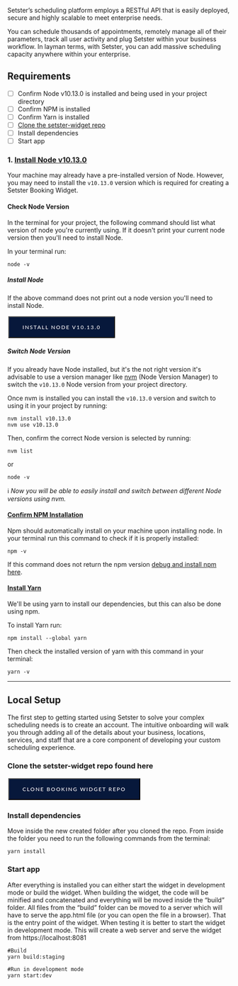 
Setster’s scheduling platform employs a RESTful API that is easily deployed, secure and highly scalable to meet enterprise needs.

You can schedule thousands of appointments, remotely manage all of their parameters, track all user activity and plug Setster within your business workflow. In layman terms, with Setster, you can add massive scheduling capacity anywhere within your enterprise.

## Requirements

-   [ ] Confirm Node v10.13.0 is installed and being used in your project directory
-   [ ] Confirm NPM is installed
-   [ ] Confirm Yarn is installed
-   [ ] [Clone the setster-widget repo](https://github.com/boxador/setster-widget)
-   [ ] Install dependencies
-   [ ] Start app

### __1. [Install Node v10.13.0](https://nodejs.org/en/blog/release/v10.13.0/)__   
Your machine may already have a pre-installed version of Node. However, you may need to install the `v10.13.0` version which is required for creating a Setster Booking Widget.

#### Check Node Version
In the terminal for your project, the following command should list what version of node you're currently using. If it doesn't print your current node version then you'll need to install Node.

In your terminal run:
```
node -v
```

##### Install Node
If the above command does not print out a node version you'll need to install Node.

<button name="button" onclick="window.location.href='https://nodejs.org/en/blog/release/v10.13.0/'" style="position: relative;
  z-index: 3;
  overflow: hidden;
  padding: 15px 30px;
  border-radius: 0px;
  background-color: #07183b;
  font-family: Lato, sans-serif;
  color: #fff;
  font-size: 12px;
  font-weight: 500;
  letter-spacing: 2px;
  text-decoration: none;
  text-transform: uppercase; margin: 2px;">Install Node v10.13.0</button>

##### Switch Node Version
If you already have Node installed, but it's the not right version it's advisable to use a version manager like [nvm](https://github.com/nvm-sh/nvm/blob/master/README.md) (Node Version Manager) to switch the `v10.13.0` Node version from your project directory.

Once nvm is installed you can install the `v10.13.0` version and switch to using it in your project by running:
```
nvm install v10.13.0
nvm use v10.13.0
```
Then, confirm the correct Node version is selected by running:
```
nvm list
```
or
```
node -v
```

ℹ _Now you will be able to easily install and switch between different Node versions using nvm._


#### [Confirm NPM Installation](https://www.npmjs.com/get-npm)
Npm should automatically install on your machine upon installing node. In your terminal run this command to check if it is properly installed:
```
npm -v
```
If this command does not return the npm version [debug and install npm here](https://www.npmjs.com/get-npm).

#### [Install Yarn](https://classic.yarnpkg.com/en/docs/install/#mac-stable)
We'll be using yarn to install our dependencies, but this can also be done using npm.

To install Yarn run:
```
npm install --global yarn
```

Then check the installed version of yarn with this command in your terminal:
```
yarn -v
```

***

## Local Setup

The first step to getting started using Setster to solve your complex scheduling needs is to create an account. The intuitive onboarding will walk you through adding all of the details about your business, locations, services, and staff that are a core component of developing your custom scheduling experience.

### Clone the setster-widget repo found here
<button name="button" onclick="window.location.href='https://github.com/boxador/setster-widget'" style="position: relative;
  z-index: 3;
  overflow: hidden;
  padding: 15px 30px;
  border-radius: 0px;
  background-color: #07183b;
  font-family: Lato, sans-serif;
  color: #fff;
  font-size: 12px;
  font-weight: 500;
  letter-spacing: 2px;
  text-decoration: none;
  text-transform: uppercase; margin: 2px;">Clone Booking Widget Repo</button>

### Install dependencies
Move inside the new created folder after you cloned the repo. From inside the folder you need to run the following commands from the terminal:
```
yarn install
```

### Start app
After everything is installed you can either start the widget in development mode or build the widget. When building the widget, the code will be minified and concatenated and everything will be moved inside the “build” folder. All files from the “build” folder can be moved to a server which will have to serve the app.html file (or you can open the file in a browser). That is the entry point of the widget. When testing it is better to start the widget in development mode. This will create a web server and serve the widget from https://localhost:8081

```
#Build
yarn build:staging
 
#Run in development mode
yarn start:dev
```
